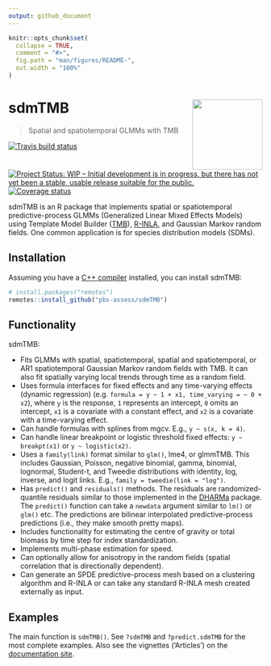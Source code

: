 ```yaml
---
output: github_document
---
```


<!-- README.md is generated from README.Rmd. Please edit that file -->

```r
knitr::opts_chunk$set(
  collapse = TRUE,
  comment = "#>",
  fig.path = "man/figures/README-",
  out.width = "100%"
)
```

# sdmTMB <a href='https://github.com/pbs-assess/sdmTMB'><img src='man/figures/logo-sdmTMB.png' align="right" height="139" /></a>

> Spatial and spatiotemporal GLMMs with TMB

[![Travis build status](https://travis-ci.org/pbs-assess/sdmTMB.svg?branch=master)](https://travis-ci.org/pbs-assess/sdmTMB)
[![Project Status: WIP – Initial development is in progress, but there has not yet been a stable, usable release suitable for the public.](https://www.repostatus.org/badges/latest/wip.svg)](https://www.repostatus.org/#wip)
[![Coverage
status](https://codecov.io/gh/pbs-assess/sdmTMB/branch/master/graph/badge.svg)](https://codecov.io/github/pbs-assess/sdmTMB?branch=master)

sdmTMB is an R package that implements spatial or spatiotemporal predictive-process GLMMs (Generalized Linear Mixed Effects Models) using Template Model Builder ([TMB](https://github.com/kaskr/adcomp)), [R-INLA](http://www.r-inla.org/), and Gaussian Markov random fields. One common application is for species distribution models (SDMs).
    
## Installation

Assuming you have a [C++ compiler](https://support.rstudio.com/hc/en-us/articles/200486498-Package-Development-Prerequisites) installed, you can install sdmTMB:

```r
# install.packages("remotes")
remotes::install_github("pbs-assess/sdmTMB")
```

## Functionality

sdmTMB:

- Fits GLMMs with spatial, spatiotemporal, spatial and spatiotemporal, or AR1 spatiotemporal Gaussian Markov random fields with TMB. It can also fit spatially varying local trends through time as a random field.
- Uses formula interfaces for fixed effects and any time-varying effects (dynamic regression) (e.g. `formula = y ~ 1 + x1, time_varying = ~ 0 + x2`), where `y` is the response, `1` represents an intercept, `0` omits an intercept, `x1` is a covariate with a constant effect, and `x2` is a covariate with a time-varying effect.
- Can handle formulas with splines from mgcv. E.g., `y ~ s(x, k = 4)`.
- Can handle linear breakpoint or logistic threshold fixed effects: `y ~ breakpt(x1)` or `y ~ logistic(x2)`.
- Uses a `family(link)` format similar to `glm()`, lme4, or glmmTMB. This includes Gaussian, Poisson, negative binomial, gamma, binomial, lognormal, Student-t, and Tweedie distributions with identity, log, inverse, and logit links. E.g., `family = tweedie(link = "log")`.
- Has `predict()` and `residuals()` methods. The residuals are randomized-quantile residuals similar to those implemented in the [DHARMa](https://cran.r-project.org/package=DHARMa) package. The `predict()` function can take a `newdata` argument similar to `lm()` or `glm()` etc. The predictions are bilinear interpolated predictive-process predictions (i.e., they make smooth pretty maps).
- Includes functionality for estimating the centre of gravity or total biomass by time step for index standardization.
- Implements multi-phase estimation for speed.
- Can optionally allow for anisotropy in the random fields (spatial correlation that is directionally dependent).
- Can generate an SPDE predictive-process mesh based on a clustering algorithm and R-INLA or can take any standard R-INLA mesh created externally as input.

## Examples

The main function is `sdmTMB()`. See `?sdmTMB` and `?predict.sdmTMB` for the most complete examples. Also see the vignettes ('Articles') on the [documentation site](https://pbs-assess.github.io/sdmTMB/index.html).
